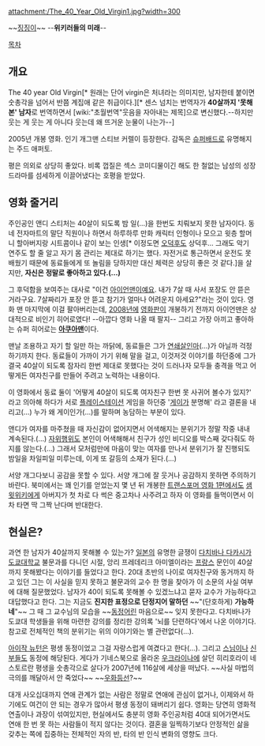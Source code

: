 attachment:/The_40_Year_Old_Virgin1.jpg?width=300

~~[[징징이]]~~
--'''위키러들의 미래'''--

[[목차]]
== 개요 ==
The 40 year Old Virgin[* 원래는 단어 virgin은 처녀라는 의미지만, 남자한테 붙이면 숫총각을 넘어서 반쯤 계집애 같은 취급이다.][*  센스 넘치는 번역자가 '''40살까지 '못해본' 남자'''로 번역하면서 [wiki:"초월번역"웃음을 자아내는 제목]으로 변신했다.--하지만 웃는 게 웃는 게 아니다 웃는데 왜 뜨거운 눈물이 나는가--]

2005년 개봉 영화.  인기 개그맨 스티브 커렐이 등장한다. 감독은 [[슈퍼배드]]로 유명해지는 주드 애퍼토.

평은 의외로 상당히 좋았다. 비록 껍질은 섹스 코미디물이긴 해도 한 철없는 남성의 성장 드라마를 섬세하게 이끌어냈다는 호평을 받았다.

== 영화 줄거리 ==
주인공인 앤디 스티처는 40살이 되도록 밤 일(…)을 한번도 치뤄보지 못한 남자이다. 동네 전자마트의 말단 직원이나 하면서 하루하루 만화 캐릭터 인형이나 모으고 윗층 할머니 할아버지랑 시트콤이나 같이 보는 인생[* 이정도면 [[오덕후]]도 상덕후... 그래도 악기 연주도 할 줄 알고 자기 몸 관리는 제대로 하기는 했다. 자전거로 통근하면서 운전도 못 배웠기 때문에 동료들에게 또 놀림을 당하지만 대신 체력은 상당히 좋은 것 같다.]을 살지만, '''자신은 정말로 좋아하고 있다.(…)'''

그 후덕함을 보여주는 대사로 "이건 [[아이언맨]]이예요. 내가 7살 때 사서 포장도 안 뜯은 거라구요. 7살짜리가 포장 안 뜯고 참기가 얼마나 어려운지 아세요?"라는 것이 있다. 영화 맨 마지막에 이걸 팔아버리는데, [[2008년]]에 [[아이언맨(영화)|영화판]]이 개봉하기 전까지 아이언맨은 상대적으로 비인기 히어로였다! --아깝다 영화 나올 때 팔지-- 그리고 가장 아끼고 좋아하는 슈퍼 히어로는 '''[[아쿠아맨]]'''이다. 

맨날 조용하고 자기 할 일만 하는 까닭에, 동료들은 그가 [[연쇄살인마]](…)가 아닐까 걱정하기까지 한다. 동료들이 가까이 가기 위해 말을 걸고, 이것저것 이야기를 하던중에 그가 결국 40살이 되도록 잠자리 한번 제대로 못했다는 것이 드러나자 모두들 충격을 먹고 어떻게든 여자친구를 만들어 주려고 노력하는 내용이다. 

이 영화에서 동료 둘이 '어떻게 40살이 되도록 여자친구 한번 못 사귀어 볼수가 있지?' 라고 의아해 하다가 서로 [[플레이스테이션]] 게임을 하던중 '[[게이]]가 분명해' 라고 결론을 내리고(…) 누가 왜 게이인가(…)를 말하며 농담하는 부분이 있다.

앤디가 여자를 마주쳤을 때 자신감이 없어지면서 어색해지는 분위기가 정말 작중 내내 계속된다.(…) [[자위행위]]도 본인이 어색해해서 친구가 성인 비디오를 박스째 갖다줘도 하지를 않는다.(…) 그래서 모처럼만에 마음이 맞는 여자를 만나서 분위기가 잘 진행되도 밤일을 차일피일 미루는데, 이게 또 갈등의 소재가 된다.(…)

서양 개그다보니 공감을 못할 수 있다. 서양 개그에 잘 웃거나 공감하지 못하면 주의하기 바란다. 북미에서는 꽤 인기를 얻었는지 몇 년 뒤 개봉한 [[트랜스포머(실사영화, 2007)|트랜스포머 영화 1편]]에서도 [[샘 윗위키]]에게 아버지가 첫 차로 다 썩은 중고차나 사주려고 하자 이 영화를 들먹이면서 이 차 타면 딱 그짝 난다며 반대한다.  

== 현실은? ==
과연 한 남자가 40살까지 못해볼 수 있는가? [[일본]]의 유명한 글쟁이 [[다치바나 다카시]]가 [[도쿄대학교]] 불문과를 다니던 시절, 앙리 프레데리크 아미엘이라는 [[프랑스]] 문인이 40살까지 못해봤다는 이야기를 들었다고 한다. 20대 초반의 나이로 여자친구와 동거까지 하고 있던 그는 이 사실을 믿지 못하고 불문과의 교수 한 명을 찾아가 이 소문의 사실 여부에 대해 질문했었다. 남자가 40이 되도록 못해볼 수 있겠느냐고 묻자 교수가 가능하다고 대답했다고 한다. 그는 지금도 '''진지한 표정으로 단정지어 말하던''' ~~"(단호하게) '''가능하네'''"~~ 그 때 그 교수님의 모습을 ~~[[동정]]어린 마음으로~~ 잊지 못한다고. 다치바나가 도쿄대 학생들을 위해 마련한 강의를 정리한 강의록 '뇌를 단련하다'에서 나온 이야기다. 참고로 전체적인 책의 분위기는 위의 이야기와는 별 관련없다(...). 

[[아이작 뉴턴]]은 평생 동정이었고 그걸 자랑스럽게 여겼다고 한다(...). 그리고 [[스님]]이나 [[신부]]들도 동정에 해당된다. 게다가 기네스북으로 올라온 [[우크라이나]]에 살던 히리호라이 네스토르란 평생을 숫총각으로 살다가 2007년에 116살에 세상을 떠났다. ~~사실 마법의 극의를 깨달아서 안 죽었다~~ ~~[[우화등선]]?~~

대개 사오십대까지 연애 관계가 없는 사람은 정말로 연애에 관심이 없거나, 이제와서 하기에도 여건이 안 되는 경우가 많아서 평생 동정이 돼버리기 쉽다. 영화는 당연히 영화적 연출이나 과장이 섞여있지만, 현실에서도 충분히 영화 주인공처럼 40대 되어가면서도 연애 한 번 못 하는 사람들이 적지 않다는 것이다. 결혼을 일찍하기보다 안정적인 삶을 갖추는 쪽에 집중하는 전체적인 자의 반, 타의 반 인식 변화의 영향도 크다.
